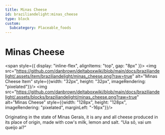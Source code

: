 ```yaml
---
title: Minas Cheese
id: braziliandelight:minas_cheese
type: block
custom:
  Subcategory: Placeable_foods
---
```


# Minas Cheese

<span style={{ display: "inline-flex", alignItems: "top", gap: "8px" }}>
  <img src="https://github.com/danbrown/deltaboxwiki/blob/main/docs/braziliandelight/.assets/item/braziliandelight/minas_cheese.png?raw=true"
         alt="Minas Cheese Item" style={{width: "32px", height: "32px", imageRendering: "pixelated"}}/>
  <img src="https://github.com/danbrown/deltaboxwiki/blob/main/docs/braziliandelight/.assets/blocks/braziliandelight/minas_cheese.png?raw=true"
         alt="Minas Cheese" style={{width: "128px", height: "128px", imageRendering: "pixelated", marginLeft: "-16px"}}/>
</span>

Originating in the state of Minas Gerais, it is any and all cheese produced in its place of origin, made with cow's milk, lemon and salt.
“Uia sô, vai um queijo aí?”